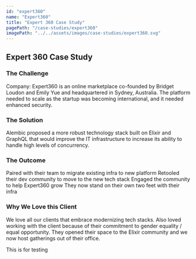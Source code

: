 ```yaml
---
id: "expert360"
name: "Expert360"
title: "Expert 360 Case Study"
pagePath: "/case-studies/expert360"
imagePath: "../../assets/images/case-studies/expert360.svg"
---
```


## Expert 360 Case Study

### The Challenge

Company: Expert360 is an online marketplace co-founded by Bridget Loudon and Emily Yue and headquartered in Sydney, Australia.
The platform needed to scale as the startup was becoming international, and it needed enhanced security.

### The Solution

Alembic proposed a more robust technology stack built on Elixir and GraphQL that would improve the IT infrastructure to increase its ability to handle high levels of concurrency.

### The Outcome

Paired with their team to migrate existing infra to new platform
Retooled their dev community to move to the new tech stack
Engaged the community to help Expert360 grow
They now stand on their own two feet with their infra

### Why We Love this Client

We love all our clients that embrace modernizing tech stacks.
Also loved working with the client because of their commitment to gender equality / equal opportunity.
They opened their space to the Elixir community and we now host gatherings out of their office.

This is for testing
